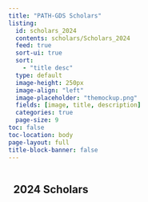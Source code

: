 ```yaml
---
title: "PATH-GDS Scholars"
listing:
  id: scholars_2024
  contents: scholars/Scholars_2024
  feed: true
  sort-ui: true
  sort: 
    - "title desc"
  type: default
  image-height: 250px
  image-align: "left"
  image-placeholder: "themockup.png"
  fields: [image, title, description]
  categories: true
  page-size: 9
toc: false
toc-location: body
page-layout: full
title-block-banner: false
---
```


::: whitebox
::: {style="padding-left: 10px; padding-right: 10px; display: inline-block;"}
::: {style="text-align: left;"}
# 2024 Scholars

::: {#scholars_2024}
:::
:::
:::
:::

<!-- ::: whitebox -->
<!-- ::: {style="padding-left: 10px; padding-right: 10px; display: inline-block;"} -->
<!-- ::: {style="text-align: left;"} -->
<!-- # 2023 Scholars -->
<!-- ::: -->
<!-- ::: -->
<!-- ::: -->
